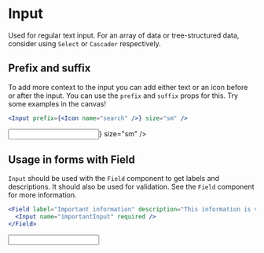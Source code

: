 
# Input

Used for regular text input. For an array of data or tree-structured data, consider using `Select` or `Cascader` respectively.

## Prefix and suffix

To add more context to the input you can add either text or an icon before or after the input. You can use the `prefix` and `suffix` props for this. Try some examples in the canvas!

```jsx
<Input prefix={<Icon name="search" />} size="sm" />
```

<Preview>
  <Input prefix={<Icon name="search" />} size="sm" />
</Preview>

## Usage in forms with Field

`Input` should be used with the `Field` component to get labels and descriptions. It should also be used for validation. See the `Field` component for more information.

```jsx
<Field label="Important information" description="This information is very important, so you really need to fill it in">
  <Input name="importantInput" required />
</Field>
```

<Preview>
  <Field
    label="Important information"
    description="This information is very important, so you really need to fill it in"
  >
    <Input name="importantInput" required />
  </Field>
</Preview>
<Props of={Input} />
